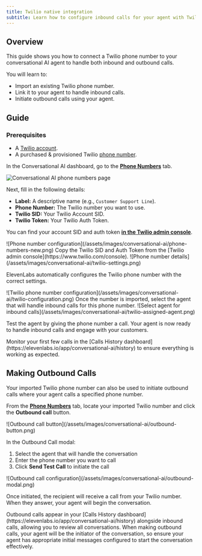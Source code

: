 ```yaml
---
title: Twilio native integration
subtitle: Learn how to configure inbound calls for your agent with Twilio.
---
```


## Overview

This guide shows you how to connect a Twilio phone number to your conversational AI agent to handle both inbound and outbound calls.

You will learn to:

- Import an existing Twilio phone number.
- Link it to your agent to handle inbound calls.
- Initiate outbound calls using your agent.

## Guide

### Prerequisites

- A [Twilio account](https://twilio.com/).
- A purchased & provisioned Twilio [phone number](https://www.twilio.com/docs/phone-numbers).

<Steps>

<Step title="Import a Twilio phone number">

In the Conversational AI dashboard, go to the [**Phone Numbers**](https://elevenlabs.io/app/conversational-ai/phone-numbers) tab.

<Frame background="subtle">

![Conversational AI phone numbers page](/assets/images/conversational-ai/phone-numbers-page.png)

</Frame>

Next, fill in the following details:

- **Label:** A descriptive name (e.g., `Customer Support Line`).
- **Phone Number:** The Twilio number you want to use.
- **Twilio SID:** Your Twilio Account SID.
- **Twilio Token:** Your Twilio Auth Token.

<Note>

You can find your account SID and auth token [**in the Twilio admin console**](https://www.twilio.com/console).

</Note>

<Tabs>

<Tab title="Conversational AI dashboard">

<Frame background="subtle">
  ![Phone number configuration](/assets/images/conversational-ai/phone-numbers-new.png)
</Frame>

</Tab>

<Tab title="Twilio admin console">
  Copy the Twilio SID and Auth Token from the [Twilio admin
  console](https://www.twilio.com/console).
  <Frame background="subtle">
    ![Phone number details](/assets/images/conversational-ai/twilio-settings.png)
  </Frame>
</Tab>

</Tabs>

<Note>ElevenLabs automatically configures the Twilio phone number with the correct settings.</Note>

<Accordion title="Applied settings">
  <Frame background="subtle">
    ![Twilio phone number configuration](/assets/images/conversational-ai/twilio-configuration.png)
  </Frame>
</Accordion>

</Step>

<Step title="Assign your agent">
Once the number is imported, select the agent that will handle inbound calls for this phone number.

<Frame background="subtle">
  ![Select agent for inbound calls](/assets/images/conversational-ai/twilio-assigned-agent.png)
</Frame>
</Step>

</Steps>

Test the agent by giving the phone number a call. Your agent is now ready to handle inbound calls and engage with your customers.

<Tip>
  Monitor your first few calls in the [Calls History
  dashboard](https://elevenlabs.io/app/conversational-ai/history) to ensure everything is working as
  expected.
</Tip>

## Making Outbound Calls

Your imported Twilio phone number can also be used to initiate outbound calls where your agent calls a specified phone number.

<Steps>

<Step title="Initiate an outbound call">

From the [**Phone Numbers**](https://elevenlabs.io/app/conversational-ai/phone-numbers) tab, locate your imported Twilio number and click the **Outbound call** button.

<Frame background="subtle">
  ![Outbound call button](/assets/images/conversational-ai/outbound-button.png)
</Frame>

</Step>

<Step title="Configure the call">

In the Outbound Call modal:

1. Select the agent that will handle the conversation
2. Enter the phone number you want to call
3. Click **Send Test Call** to initiate the call

<Frame background="subtle">
  ![Outbound call configuration](/assets/images/conversational-ai/outbound-modal.png)
</Frame>

</Step>

</Steps>

Once initiated, the recipient will receive a call from your Twilio number. When they answer, your agent will begin the conversation.

<Tip>
  Outbound calls appear in your [Calls History
  dashboard](https://elevenlabs.io/app/conversational-ai/history) alongside inbound calls, allowing
  you to review all conversations.
</Tip>

<Note>
  When making outbound calls, your agent will be the initiator of the conversation, so ensure your
  agent has appropriate initial messages configured to start the conversation effectively.
</Note>
